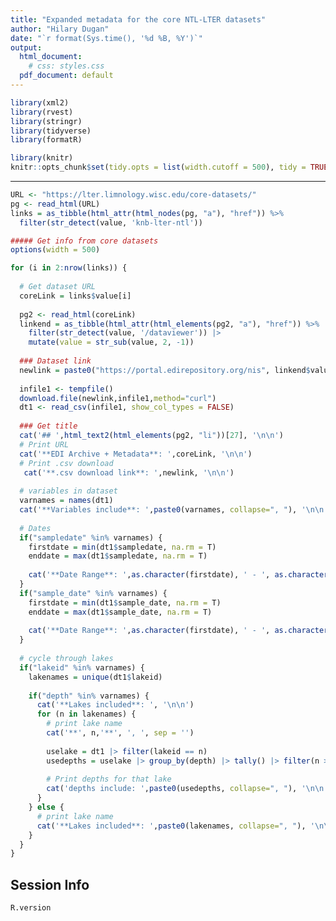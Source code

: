 ```yaml
---
title: "Expanded metadata for the core NTL-LTER datasets"
author: "Hilary Dugan"
date: "`r format(Sys.time(), '%d %B, %Y')`"
output:
  html_document:
    # css: styles.css
  pdf_document: default
---
```


<style>
code {
  white-space: nowrap;
}
</style>


<!-- Get Libraries -->
```r
library(xml2)
library(rvest)
library(stringr)
library(tidyverse)
library(formatR)
```

```r
library(knitr)
knitr::opts_chunk$set(tidy.opts = list(width.cutoff = 500), tidy = TRUE)
```

---

<!-- Get Links -->
```r
URL <- "https://lter.limnology.wisc.edu/core-datasets/"
pg <- read_html(URL)
links = as_tibble(html_attr(html_nodes(pg, "a"), "href")) %>%
  filter(str_detect(value, 'knb-lter-ntl'))

```

```r
##### Get info from core datasets
options(width = 500)

for (i in 2:nrow(links)) {
  
  # Get dataset URL
  coreLink = links$value[i]
  
  pg2 <- read_html(coreLink)
  linkend = as_tibble(html_attr(html_elements(pg2, "a"), "href")) %>%
    filter(str_detect(value, '/dataviewer')) |> 
    mutate(value = str_sub(value, 2, -1))
  
  ### Dataset link
  newlink = paste0("https://portal.edirepository.org/nis", linkend$value[1])
  
  infile1 <- tempfile()
  download.file(newlink,infile1,method="curl")
  dt1 <- read_csv(infile1, show_col_types = FALSE)
  
  ### Get title 
  cat('## ',html_text2(html_elements(pg2, "li"))[27], '\n\n')
  # Print URL
  cat('**EDI Archive + Metadata**: ',coreLink, '\n\n')
  # Print .csv download
   cat('**.csv download link**: ',newlink, '\n\n')
  
  # variables in dataset
  varnames = names(dt1)
  cat('**Variables include**: ',paste0(varnames, collapse=", "), '\n\n')
  
  # Dates
  if("sampledate" %in% varnames) {
    firstdate = min(dt1$sampledate, na.rm = T)
    enddate = max(dt1$sampledate, na.rm = T)
    
    cat('**Date Range**: ',as.character(firstdate), ' - ', as.character(enddate), '\n\n')
  }
  if("sample_date" %in% varnames) {
    firstdate = min(dt1$sample_date, na.rm = T)
    enddate = max(dt1$sample_date, na.rm = T)
    
    cat('**Date Range**: ',as.character(firstdate), ' - ', as.character(enddate), '\n\n')
  }
  
  # cycle through lakes 
  if("lakeid" %in% varnames) {
    lakenames = unique(dt1$lakeid)
    
    if("depth" %in% varnames) {
      cat('**Lakes included**: ', '\n\n')
      for (n in lakenames) {
        # print lake name
        cat('**', n,'**', ', ', sep = '')
        
        uselake = dt1 |> filter(lakeid == n)
        usedepths = uselake |> group_by(depth) |> tally() |> filter(n > 50) |> pull(depth)
        
        # Print depths for that lake
        cat('depths include: ',paste0(usedepths, collapse=", "), '\n\n')
      } 
    } else {
      # print lake name
      cat('**Lakes included**: ',paste0(lakenames, collapse=", "), '\n\n')
    }
  }
}


```

## Session Info
```r
R.version
```
